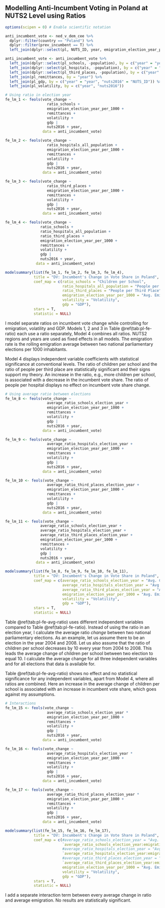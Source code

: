 ## Modelling Anti-Incumbent Voting in Poland at NUTS2 Level using Ratios

```r
options(scipen = 0) # Enable scientific notation

anti_incumbent_vote <- ned_v_dem_cee %>% 
  dplyr::filter(country == "Poland") %>%
  dplyr::filter(prev_incumbent == T) %>%
  left_join(dplyr::select(pl, NUTS_ID, year, emigration_election_year_per_1000), by = c("year" = "year", "nuts2016" = "NUTS_ID"))

anti_incumbent_vote <- anti_incumbent_vote %>% 
  left_join(dplyr::select(pl_schools, -population), by = c("year" = "year", "nuts2016" = "NUTS_ID")) %>%
  left_join(dplyr::select(pl_hospitals, -population), by = c("year" = "year", "nuts2016" = "NUTS_ID")) %>% 
  left_join(dplyr::select(pl_third_places, -population), by = c("year" = "year", "nuts2016" = "NUTS_ID")) %>% 
  left_join(pl_remittances, by = "year") %>% 
  left_join(pl_gdp, by = c("year" = "year", "nuts2016" = "NUTS_ID")) %>% 
  left_join(pl_volatility, by = c("year", "nuts2016"))
```

```r
# Using ratio in election year
fe_lm_1 <- feols(vote_change ~
                   ratio_schools +
                   emigration_election_year_per_1000 +
                   remittances +
                   volatility +
                   gdp | 
                   nuts2016 + year,
                 data = anti_incumbent_vote)

fe_lm_2 <- feols(vote_change ~
                   ratio_hospitals_all_population +
                   emigration_election_year_per_1000 +
                   remittances +
                   volatility +
                   gdp | 
                   nuts2016 + year,
                 data = anti_incumbent_vote)

fe_lm_3 <- feols(vote_change ~
                   ratio_third_places +
                   emigration_election_year_per_1000 +
                   remittances +
                   volatility +
                   gdp | 
                   nuts2016 + year,
                 data = anti_incumbent_vote)

fe_lm_4 <- feols(vote_change ~
                ratio_schools +
                ratio_hospitals_all_population +
                ratio_third_places +
                emigration_election_year_per_1000 +
                remittances +
                volatility +
                gdp | 
                nuts2016 + year,
              data = anti_incumbent_vote)
```

```r
modelsummary(list(fe_lm_1, fe_lm_2, fe_lm_3, fe_lm_4),
             title = "DV: Incumbent's Change in Vote Share in Poland",
             coef_map = c(ratio_schools = "Children per School",
                          ratio_hospitals_all_population = "People per Hospital",
                          ratio_third_places = "People per Third Place",
                          emigration_election_year_per_1000 = "Avg. Emigration between Elections",
                          volatility = "Volatility",
                          gdp = "GDP"),
             stars = T,
             statistic = NULL)
```

I model separate ratios on incumbent vote change while controlling for emigration, volatility and GDP. Models 1, 2 and 3 in Table \@ref(tab:pl-fe-ratio) each use a ratio separately, Model 4 combines all ratios. NUTS2 regions and years are used as fixed effects in all models. The emigration rate is the rolling emigration average between two national parliamentary elections per 1000 inhabitants.

Model 4 displays independent variable coefficients with statistical significance at conventional levels. The ratio of children per school and the ratio of people per third place are statistically significant and their signs support my theory. An increase in the ratio, e.g., more children per school, is associated with a decrease in the incumbent vote share. The ratio of people per hospital displays no effect on incumbent vote share change.

\pagebreak

```r
# Using average ratio between elections
fe_lm_8 <- feols(vote_change ~
                   average_ratio_schools_election_year +
                   emigration_election_year_per_1000 +
                   remittances +
                   volatility +
                   gdp | 
                   nuts2016 + year,
                 data = anti_incumbent_vote)

fe_lm_9 <- feols(vote_change ~
                   average_ratio_hospitals_election_year +
                   emigration_election_year_per_1000 +
                   remittances +
                   volatility +
                   gdp | 
                   nuts2016 + year,
                 data = anti_incumbent_vote)

fe_lm_10 <- feols(vote_change ~
                   average_ratio_third_places_election_year +
                   emigration_election_year_per_1000 +
                   remittances +
                   volatility +
                   gdp | 
                   nuts2016 + year,
                 data = anti_incumbent_vote)

fe_lm_11 <- feols(vote_change ~
                average_ratio_schools_election_year +
                average_ratio_hospitals_election_year +
                average_ratio_third_places_election_year +
                emigration_election_year_per_1000 +
                remittances +
                volatility +
                gdp | 
                nuts2016 + year,
              data = anti_incumbent_vote)
```

```r
modelsummary(list(fe_lm_8, fe_lm_9, fe_lm_10, fe_lm_11),
             title = "DV: Incumbent's Change in Vote Share in Poland",
             coef_map = c(average_ratio_schools_election_year = "Avg. Change of Children per School",
                          average_ratio_hospitals_election_year = "Avg. Change of People per Hospital",
                          average_ratio_third_places_election_year = "Avg. Change of People per Third Place",
                          emigration_election_year_per_1000 = "Avg. Emigration between Elections",
                          volatility = "Volatility",
                          gdp = "GDP"),
             stars = T,
             statistic = NULL)
```

Table \@ref(tab:pl-fe-avg-ratio) uses different independent variables compared to Table \@ref(tab:pl-fe-ratio). Instead of using the ratio in an election year, I calculate the average ratio _change_ between two national parliamentary elections. As an example, let us assume there to be an election in the year 2004 and 2008. Let us also assume that the ratio of children per school decreases by 10 every year from 2004 to 2008. This leads the average change of children per school between two election to equal 10. I calculate the average change for all three independent variables and for all elections that data is available for.

Table \@ref(tab:pl-fe-avg-ratio) shows no effect and no statistical significance for any independent variables, apart from Model 4, where all ratios are combined. Here an increase in the average change of children per school is associated with an increase in incumbent vote share, which goes against my assumptions.

\pagebreak

```r
# Interactions
fe_lm_15 <- feols(vote_change ~
                   average_ratio_schools_election_year *
                   emigration_election_year_per_1000 +
                   remittances +
                   volatility +
                   gdp | 
                   nuts2016 + year,
                 data = anti_incumbent_vote)

fe_lm_16 <- feols(vote_change ~
                   average_ratio_hospitals_election_year *
                   emigration_election_year_per_1000 +
                   remittances +
                   volatility +
                   gdp | 
                   nuts2016 + year,
                 data = anti_incumbent_vote)

fe_lm_17 <- feols(vote_change ~
                   average_ratio_third_places_election_year *
                   emigration_election_year_per_1000 +
                   remittances +
                   volatility +
                   gdp | 
                   nuts2016 + year,
                 data = anti_incumbent_vote)
```

```r
modelsummary(list(fe_lm_15, fe_lm_16, fe_lm_17),
             title = "DV: Incumbent's Change in Vote Share in Poland",
             coef_map = c(#average_ratio_schools_election_year = "Avg. Change of Children per School",
                          `average_ratio_schools_election_year:emigration_election_year_per_1000` = "Avg. Change of Children per School × Avg. Emigration",
                          #average_ratio_hospitals_election_year = "Avg. Change of People per Hospital",
                          `average_ratio_hospitals_election_year:emigration_election_year_per_1000` = "Avg. Change of People per Hospital × Avg. Emigration",
                          #average_ratio_third_places_election_year = "Avg. Change of People per Third Place",
                          `average_ratio_third_places_election_year:emigration_election_year_per_1000` = "Avg. Change of People per Third Place × Avg. Emigration",
                          emigration_election_year_per_1000 = "Avg. Emigration between Elections",
                          volatility = "Volatility",
                          gdp = "GDP"),
             stars = T,
             statistic = NULL)
```

I add a separate interaction term between every average change in ratio and average emigration. No results are statistically significant.
